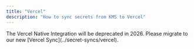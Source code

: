 ```yaml
---
title: "Vercel"
description: "How to sync secrets from KMS to Vercel"
---
```


<Note>
    The Vercel Native Integration will be deprecated in 2026. Please migrate to our new [Vercel Sync](../secret-syncs/vercel).
</Note>
